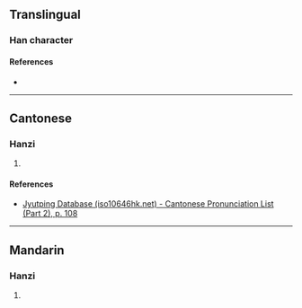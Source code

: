 {{character info/new}}
==Translingual==

===Han character===
{{Han char|rn=61|rad=心|as=08|sn=12|four=00337|canj=JRRP|ids=⿱官心}}

====References====
* {{Han ref|kx=0389.090|dkj=10734|dj=0722.140|hdz=42312.050|uh=60B9|ud=24761|bh=D8F9|bd=55545}}

----

==Cantonese==

===Hanzi===
{{yue-hanzi|jyut=[[gun3]]|y=gun3}}

# {{defn|lang=yue|sort=心08}}

====References====
* [http://www.iso10646hk.net/jp/document/download.jsp Jyutping Database (iso10646hk.net) - Cantonese Pronunciation List (Part 2), p. 108]

----

==Mandarin==

===Hanzi===
{{cmn-hanzi|pin=[[guàn]] ([[guan4]])|wg=kuan<sup>4</sup>}}

# {{defn|lang=cmn|sort=心08}}
